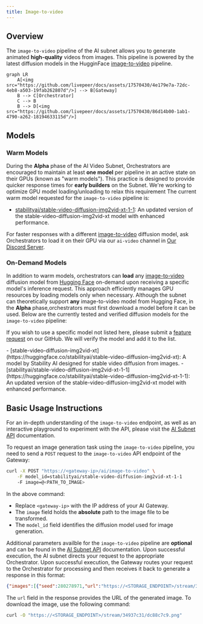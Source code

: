 ```yaml
---
title: Image-to-video
---
```


## Overview

The `image-to-video` pipeline of the AI subnet allows you to generate animated **high-quality** videos from images. This pipeline is powered by the latest diffusion models in the HugginFace [image-to-video](https://huggingface.co/models?pipeline_tag=image-to-video) pipeline.

```mermaid
graph LR
    A[<img src="https://github.com/livepeer/docs/assets/17570430/4e179e7a-72dc-4eb8-a503-19fab262807d"/>] --> B[Gateway]
    B --> C[Orchestrator]
    C --> B
    B --> D[<img src="https://github.com/livepeer/docs/assets/17570430/86d14b00-1ab1-4790-a262-18194633115d"/>]
```

## Models

### Warm Models

During the **Alpha** phase of the AI Video Subnet, Orchestrators are encouraged to maintain at least **one model** per pipeline in an active state on their GPUs (known as "warm models"). This practice is designed to provide quicker response times for **early builders** on the Subnet. We're working to optimize GPU model loading/unloading to relax this requirement The current warm model requested for the `image-to-video` pipeline is:

- [stabilityai/stable-video-diffusion-img2vid-xt-1-1](https://huggingface.co/stabilityai/stable-video-diffusion-img2vid-xt-1-1): An updated version of the stable-video-diffusion-img2vid-xt model with enhanced performance.

<Tip>For faster responses with a different [image-to-video](https://huggingface.co/models?pipeline_tag=image-to-video) diffusion model, ask Orchestrators to load it on their GPU via our `ai-video` channel in [Our Discord Server](https://discord.gg/livepeer).</Tip>

### On-Demand Models

In addition to warm models, orchestrators can **load** any [image-to-video](https://huggingface.co/models?pipeline_tag=image-to-video) diffusion model from [Hugging Face](https://huggingface.co/) on-demand upon receiving a specific model's inference request. This approach efficiently manages GPU resources by loading models only when necessary. Although the subnet can theoretically support **any** image-to-video model from Hugging Face, in the **Alpha** phase,orchestrators must first download a model before it can be used. Below are the currently tested and verified diffusion models for the `image-to-video` pipeline:

<Note>If you wish to use a specific model not listed here, please submit a [feature request](https://github.com/livepeer/ai-worker/issues/new?assignees=&labels=enhancement%2Cmodel&projects=&template=model_request.yml) on our GitHub. We will verify the model and add it to the list.</Note>

<Accordion title="Tested and Verified Diffusion Models">
- [stable-video-diffusion-img2vid-xt](https://huggingface.co/stabilityai/stable-video-diffusion-img2vid-xt): A model by Stability AI designed for stable video diffusion from images.
- [stabilityai/stable-video-diffusion-img2vid-xt-1-1](https://huggingface.co/stabilityai/stable-video-diffusion-img2vid-xt-1-1): An updated version of the stable-video-diffusion-img2vid-xt model with enhanced performance.
</Accordion>

## Basic Usage Instructions

<Tip>For an in-depth understanding of the `image-to-video` endpoint, as well as an interactive playground to experiment with the API, please visit the [AI Subnet API](/ai/api-reference/image-to-video) documentation.</Tip>

To request an image generation task using the `image-to-video` pipeline, you need to send a `POST` request to the `image-to-video` API endpoint of the Gateway:

```bash
curl -X POST "https://<gateway-ip>/ai/image-to-video" \
    -F model_id=stabilityai/stable-video-diffusion-img2vid-xt-1-1
    -F image=@<PATH_TO_IMAGE>
```

In the above command:

- Replace `<gateway-ip>` with the IP address of your AI Gateway.
- The `image` field holds the **absolute** path to the image file to be transformed.
- The `model_id` field identifies the diffusion model used for image generation.

Additional parameters availble for the `image-to-video` pipeline are **optional** and can be found in the [AI Subnet API](/ai/api-reference/image-to-video) documentation. Upon successful execution, the AI subnet directs your request to the appropriate Orchestrator. Upon successful execution, the Gateway routes your request to the Orchestrator for processing and then receives it back to generate a response in this format:

```json
{"images":[{"seed":280278971,"url":"https://<STORAGE_ENDPOINT>/stream/34937c31/dc88c7c9.png"}]}
```

The `url` field in the response provides the URL of the generated image. To download the image, use the following command:

```bash
curl -O "https://<STORAGE_ENDPOINT>/stream/34937c31/dc88c7c9.png"
```
